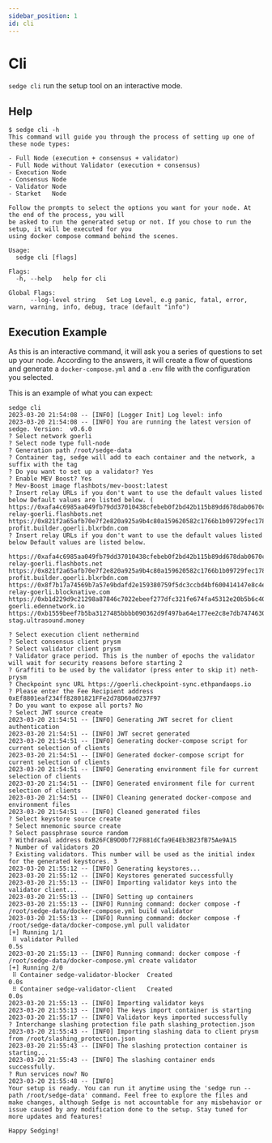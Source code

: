 ```yaml
---
sidebar_position: 1
id: cli
---
```


# Cli

`sedge cli` run the setup tool on an interactive mode.

## Help

```
$ sedge cli -h
This command will guide you through the process of setting up one of these node types:

- Full Node (execution + consensus + validator)
- Full Node without Validator (execution + consensus)
- Execution Node
- Consensus Node
- Validator Node
- Starket   Node

Follow the prompts to select the options you want for your node. At the end of the process, you will
be asked to run the generated setup or not. If you chose to run the setup, it will be executed for you
using docker compose command behind the scenes.

Usage:
  sedge cli [flags]

Flags:
  -h, --help   help for cli

Global Flags:
      --log-level string   Set Log Level, e.g panic, fatal, error, warn, warning, info, debug, trace (default "info")
```

## Execution Example

As this is an interactive command, it will ask you a series of questions to set up your node. According to the answers, it will create a flow of questions and generate a `docker-compose.yml` and a `.env` file with the configuration you selected.


This is an example of what you can expect:
```
sedge cli
2023-03-20 21:54:08 -- [INFO] [Logger Init] Log level: info
2023-03-20 21:54:08 -- [INFO] You are running the latest version of sedge. Version:  v0.6.0
? Select network goerli
? Select node type full-node
? Generation path /root/sedge-data
? Container tag, sedge will add to each container and the network, a suffix with the tag
? Do you want to set up a validator? Yes
? Enable MEV Boost? Yes
? Mev-Boost image flashbots/mev-boost:latest
? Insert relay URLs if you don't want to use the default values listed below Default values are listed below. (
https://0xafa4c6985aa049fb79dd37010438cfebeb0f2bd42b115b89dd678dab0670c1de38da0c4e9138c9290a398ecd9a0b3110@builder-relay-goerli.flashbots.net
https://0x821f2a65afb70e7f2e820a925a9b4c80a159620582c1766b1b09729fec178b11ea22abb3a51f07b288be815a1a2ff516@bloxroute.max-profit.builder.goerli.blxrbdn.com
? Insert relay URLs if you don't want to use the default values listed below Default values are listed below.

https://0xafa4c6985aa049fb79dd37010438cfebeb0f2bd42b115b89dd678dab0670c1de38da0c4e9138c9290a398ecd9a0b3110@builder-relay-goerli.flashbots.net
https://0x821f2a65afb70e7f2e820a925a9b4c80a159620582c1766b1b09729fec178b11ea22abb3a51f07b288be815a1a2ff516@bloxroute.max-profit.builder.goerli.blxrbdn.com
https://0x8f7b17a74569b7a57e9bdafd2e159380759f5dc3ccbd4bf600414147e8c4e1dc6ebada83c0139ac15850eb6c975e82d0@builder-relay-goerli.blocknative.com
https://0xb1d229d9c21298a87846c7022ebeef277dfc321fe674fa45312e20b5b6c400bfde9383f801848d7837ed5fc449083a12@relay-goerli.edennetwork.io
https://0xb1559beef7b5ba3127485bbbb090362d9f497ba64e177ee2c8e7db74746306efad687f2cf8574e38d70067d40ef136dc@relay-stag.ultrasound.money

? Select execution client nethermind
? Select consensus client prysm
? Select validator client prysm
? Validator grace period. This is the number of epochs the validator will wait for security reasons before starting 2
? Graffiti to be used by the validator (press enter to skip it) neth-prysm
? Checkpoint sync URL https://goerli.checkpoint-sync.ethpandaops.io
? Please enter the Fee Recipient address 0xEf8801eaf234ff82801821FFe2d78D60a0237F97
? Do you want to expose all ports? No
? Select JWT source create
2023-03-20 21:54:51 -- [INFO] Generating JWT secret for client authentication
2023-03-20 21:54:51 -- [INFO] JWT secret generated
2023-03-20 21:54:51 -- [INFO] Generating docker-compose script for current selection of clients
2023-03-20 21:54:51 -- [INFO] Generated docker-compose script for current selection of clients
2023-03-20 21:54:51 -- [INFO] Generating environment file for current selection of clients
2023-03-20 21:54:51 -- [INFO] Generated environment file for current selection of clients
2023-03-20 21:54:51 -- [INFO] Cleaning generated docker-compose and environment files
2023-03-20 21:54:51 -- [INFO] Cleaned generated files
? Select keystore source create
? Select mnemonic source create
? Select passphrase source random
? Withdrawal address 0xB26FCB9D0bf72F881dCfa9E4Eb3B23fB75Ae9A15
? Number of validators 20
? Existing validators. This number will be used as the initial index for the generated keystores. 3
2023-03-20 21:55:12 -- [INFO] Generating keystores...
2023-03-20 21:55:12 -- [INFO] Keystores generated successfully
2023-03-20 21:55:13 -- [INFO] Importing validator keys into the validator client...
2023-03-20 21:55:13 -- [INFO] Setting up containers
2023-03-20 21:55:13 -- [INFO] Running command: docker compose -f /root/sedge-data/docker-compose.yml build validator
2023-03-20 21:55:13 -- [INFO] Running command: docker compose -f /root/sedge-data/docker-compose.yml pull validator
[+] Running 1/1
 ⠿ validator Pulled                                                                                                                                                                                                                                                                                                                                                                                                                    0.5s
2023-03-20 21:55:13 -- [INFO] Running command: docker compose -f /root/sedge-data/docker-compose.yml create validator
[+] Running 2/0
 ⠿ Container sedge-validator-blocker  Created                                                                                                                                                                                                                                                                                                                                                                                          0.0s
 ⠿ Container sedge-validator-client   Created                                                                                                                                                                                                                                                                                                                                                                                          0.0s
2023-03-20 21:55:13 -- [INFO] Importing validator keys
2023-03-20 21:55:13 -- [INFO] The keys import container is starting
2023-03-20 21:55:17 -- [INFO] Validator keys imported successfully
? Interchange slashing protection file path slashing_protection.json
2023-03-20 21:55:43 -- [INFO] Importing slashing data to client prysm from /root/slashing_protection.json
2023-03-20 21:55:43 -- [INFO] The slashing protection container is starting...
2023-03-20 21:55:43 -- [INFO] The slashing container ends successfully.
? Run services now? No
2023-03-20 21:55:48 -- [INFO]
Your setup is ready. You can run it anytime using the 'sedge run --path /root/sedge-data' command. Feel free to explore the files and make changes, although Sedge is not accountable for any misbehavior or issue caused by any modification done to the setup. Stay tuned for more updates and features!

Happy Sedging!
```